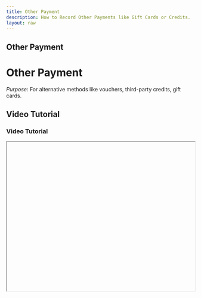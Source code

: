 ```yaml
---
title: Other Payment
description: How to Record Other Payments like Gift Cards or Credits.
layout: raw
---
```



<div className="mdx-content">

## Other Payment

<h1 className="text-3xl font-bold text-gray-900 mb-4">Other Payment</h1>  

*Purpose*: For alternative methods like vouchers, third-party credits, gift cards.

## Video Tutorial

<h3 className="text-xl font-medium text-gray-800 mb-2">Video Tutorial</h3>

<iframe
  width="100%"
  height="400"
  title="Other Payment Tutorial"
  allowFullScreen
  className="rounded-lg"
/>

---

## Steps:

<h2 className="text-2xl font-semibold text-gray-800 mt-8 mb-4">Step-by-step Instructions</h2>

❶ **Choose “Other”**  
Select “Other” as the payment method.

❷ **Enter the Custom Amount**  
Fill in the amount and optionally include a note (e.g., voucher code).

❸ **Click Add Transaction**  
Add the transaction to finalize the record.

---

**Tip for First-Time Users**:  
Useful when accepting daSalon gift cards, compensating with promo credits, or making manual adjustments.

<div className="space-y-4 mt-6">

<div className="my-10 border-t border-gray-200" />

## More questions about this

<h3 className="text-xl font-semibold text-black mb-4 mt-10"> More questions about this?</h3>
</div>
<div className="space-y-4 mt-6">
  <details className="bg-white rounded-md p-4 border border-gray-300">
  <summary
    className="font-medium text-base text-gray-900"
    style={{
      backgroundColor: 'transparent',
      outline: 'none',
      cursor: 'pointer',
      userSelect: 'none',
      listStyle: 'none',
    }}
  >Can I use this for expired gift cards?</summary>
   <p className="mt-2 text-sm text-gray-700">
      No, only valid cards or codes should be accepted and logged.
    </p>
  </details>

  <details className="bg-white rounded-md p-4 border border-gray-300">
  <summary
    className="font-medium text-base text-gray-900"
    style={{
      backgroundColor: 'transparent',
      outline: 'none',
      cursor: 'pointer',
      userSelect: 'none',
      listStyle: 'none',
    }}
  >Will it reflect in sales reports?</summary>
    <p className="mt-2 text-sm text-gray-700">
      Yes, other payments are recorded as part of your daily sales logs.
    </p>
  </details>
</div>
</div>

---

<div className="space-y-4 mt-6">

<div className="my-10 border-t border-gray-200" />

<div className="mdx-content mt-10">

Was this article helpful?

<div style={{ display: 'flex', gap: '1rem' }}>
  <button style={{ padding: '0.5rem', borderRadius: '9999px', backgroundColor: '#f0f0f0' }}>
   👍
  </button>
  <button style={{ padding: '0.5rem', borderRadius: '9999px', backgroundColor: '#f0f0f0' }}>
    👎
  </button>
</div>
</div>

---
</div>
